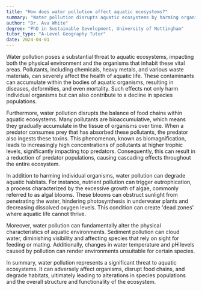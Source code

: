 ```yaml
---
title: "How does water pollution affect aquatic ecosystems?"
summary: "Water pollution disrupts aquatic ecosystems by harming organisms, altering food chains, and degrading habitats."
author: "Dr. Ava White"
degree: "PhD in Sustainable Development, University of Nottingham"
tutor_type: "A-Level Geography Tutor"
date: 2024-04-01
---
```


Water pollution poses a substantial threat to aquatic ecosystems, impacting both the physical environment and the organisms that inhabit these vital areas. Pollutants, including chemicals, heavy metals, and various waste materials, can severely affect the health of aquatic life. These contaminants can accumulate within the bodies of aquatic organisms, resulting in diseases, deformities, and even mortality. Such effects not only harm individual organisms but can also contribute to a decline in species populations.

Furthermore, water pollution disrupts the balance of food chains within aquatic ecosystems. Many pollutants are bioaccumulative, which means they gradually accumulate in the tissue of organisms over time. When a predator consumes prey that has absorbed these pollutants, the predator also ingests these toxins. This phenomenon, known as biomagnification, leads to increasingly high concentrations of pollutants at higher trophic levels, significantly impacting top predators. Consequently, this can result in a reduction of predator populations, causing cascading effects throughout the entire ecosystem.

In addition to harming individual organisms, water pollution can degrade aquatic habitats. For instance, nutrient pollution can trigger eutrophication, a process characterized by the excessive growth of algae, commonly referred to as algal blooms. These blooms can obstruct sunlight from penetrating the water, hindering photosynthesis in underwater plants and decreasing dissolved oxygen levels. This condition can create 'dead zones' where aquatic life cannot thrive.

Moreover, water pollution can fundamentally alter the physical characteristics of aquatic environments. Sediment pollution can cloud water, diminishing visibility and affecting species that rely on sight for feeding or mating. Additionally, changes in water temperature and pH levels caused by pollution can render environments unsuitable for certain species.

In summary, water pollution represents a significant threat to aquatic ecosystems. It can adversely affect organisms, disrupt food chains, and degrade habitats, ultimately leading to alterations in species populations and the overall structure and functionality of the ecosystem.
    